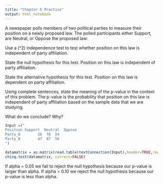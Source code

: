 ```yaml
---
title: "Chapter 5 Practice"
output: html_notebook
---
```

A newspaper polls members of two political parties to measure their position on a newly proposed law. The polled participants either Support, are Neutral, or Oppose the proposed law:


Use a \(\chi^2\) independence test to test whether position on this law is independent of party affiliation.

State the null hypothesis for this test.
Position on this law is independent of party affiliation.

State the alternative hypothesis for this test.
Position on this law is dependent on party affiliation.

Using complete sentences, state the meaning of the p-value in the context of this problem.
The p-value is the probability that position on this law is independent of party affiliation based on the sample data that we are studying.

What do we conclude? Why?
```r
Input =("
Position Support  Neutral  Oppose
Party_A        26  78  54
Party_B        47  87  50
")

datamatrix = as.matrix(read.table(textConnection(Input),header=TRUE,row.names=1))
chisq.test(datamatrix, correct=FALSE)
```
If alpha = 0.05 we fail to reject the null hypothesis because our p-value is larger than alpha. If alpha = 0.10 we reject the null hypothesis because our p-value is less than alpha.
